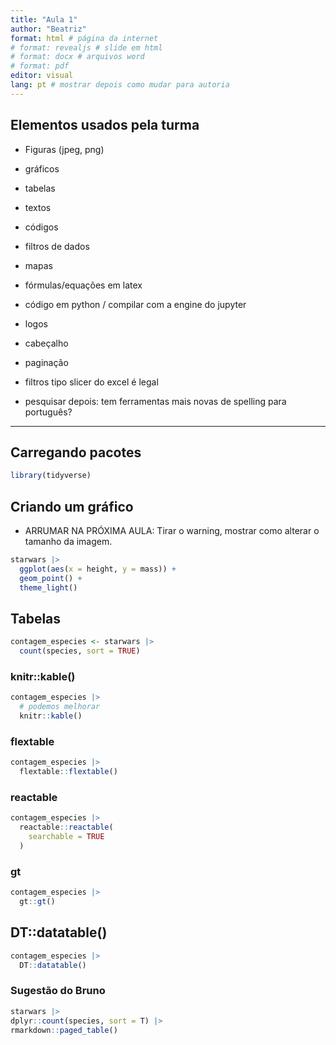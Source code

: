 ```yaml
---
title: "Aula 1"
author: "Beatriz"
format: html # página da internet
# format: revealjs # slide em html
# format: docx # arquivos word
# format: pdf
editor: visual
lang: pt # mostrar depois como mudar para autoria
---
```


## Elementos usados pela turma

-   Figuras (jpeg, png)

-   gráficos

-   tabelas

-   textos

-   códigos

-   filtros de dados

-   mapas

-   fórmulas/equações em latex

-   código em python / compilar com a engine do jupyter

-   logos

-   cabeçalho

-   paginação

-   filtros tipo slicer do excel é legal

-   pesquisar depois: tem ferramentas mais novas de spelling para português?

------------------------------------------------------------------------

## Carregando pacotes

```r
library(tidyverse)
```

## Criando um gráfico

-   ARRUMAR NA PRÓXIMA AULA: Tirar o warning, mostrar como alterar o tamanho da imagem.

```r
starwars |> 
  ggplot(aes(x = height, y = mass)) +
  geom_point() + 
  theme_light()
```

## Tabelas

```r
contagem_especies <- starwars |> 
  count(species, sort = TRUE)
```

### knitr::kable()

```r
contagem_especies |> 
  # podemos melhorar
  knitr::kable()
```

### flextable

```r
contagem_especies |> 
  flextable::flextable()
```

### reactable

```r
contagem_especies |> 
  reactable::reactable(
    searchable = TRUE
  )
```

### gt

```r
contagem_especies |> 
  gt::gt()
```

## DT::datatable()

```r
contagem_especies |> 
  DT::datatable()
```

### Sugestão do Bruno

```r
starwars |>
dplyr::count(species, sort = T) |>
rmarkdown::paged_table()

```
